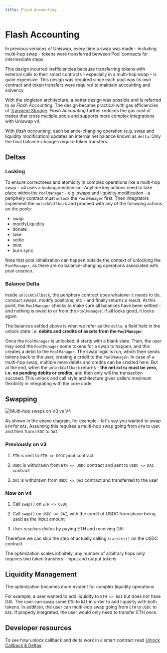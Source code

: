 ```yaml
---
title: Flash Accounting
---
```


# Flash Accounting

In previous versions of Uniswap, every time a swap was made - including multi-hop swap - tokens were transferred between Pool contracts for intermediate steps.

This design incurred inefficiencies because transferring tokens with external calls to their smart contracts - especially in a multi-hop swap - is quite expensive. This design was required since each pool was its own contract and token transfers were required to maintain accounting and solvency

With the singleton architecture, a better design was possible and is referred to as _Flash Accounting_. The design became practical with gas efficiencies of [Transient Storage](https://eips.ethereum.org/EIPS/eip-1153). _Flash Accounting_ further reduces the gas cost of trades that cross multiple pools and supports more complex integrations with Uniswap v4.

With _flash accounting_, each balance-changing operation (e.g. swap and liquidity modification) updates an internal net balance known as `delta`. Only the final balance-changes require token transfers.

## Deltas

### Locking 

To ensure correctness and atomicity in complex operations like a multi-hop swap - v4 uses a locking mechanism. Anytime key actions need to take place within the `PoolManager` - e.g. swaps and liquidity modification - a periphery contract must `unlock` the `PoolManager` first. Then integrators implement the `unlockCallback` and proceed with any of the following actions on the pools:

- swap
- modifyLiquidity
- donate
- take
- settle
- mint
- burn
sync

Note that pool initialization can happen outside the context of unlocking the `PoolManager`, as there are no balance-changing operations associated with pool creation.

### Balance Delta

Inside `unlockCallback`, the periphery contract does whatever it needs to do, conduct swaps, modify positions, etc - and finally returns a result. At this point, the `PoolManager` checks to make sure all balances have been settled - and nothing is owed to or from the `PoolManager`. If all looks good, it locks again.

The balances settled above is what we refer as the `delta`, a field held in the unlock state i.e. **debits and credits of assets from the `PoolManager`**. 

Once the `PoolManager` is unlocked, it starts with a blank slate. Then, the user may send the `PoolManager` some tokens for a swap to happen, and this creates a debit to the `PoolManager`. The swap logic is run, which then sends tokens back to the user, creating a credit to the `PoolManager`. In case of a multi-hop swap, multiple more debits and credits can be created here. But at the end, when the `unlockCallback` returns - **the net `delta` must be zero, i.e. no pending debits or credits**, and then only will the transaction succeed. This unlock and call style architecture gives callers maximum flexibility in integrating with the core code.

## Swapping

![Multi-hop swaps on V3 vs V4](https://lh7-us.googleusercontent.com/sE7quPXvlU_AKTzNWiB2aYSmlO9gbjJyHRyQyx0ljMiFTVNaxb2WZ4Zlbe1l0C25vHO-Y-3y_zQeXJYVXCYxvNWPYX4nOC6JSSOeDPzx6bqoqT74-IpBMLq7miNl3yXbgU7EE_U6tuRzpPN5JsWQWA4oKg=s2048)

As shown in the above diagram, for example - let's say you wanted to swap `ETH` for `DAI`. Assuming this requires a multi-hop swap going from `ETH` to `USDC` and then from `USDC` to `DAI`.

### Previously on v3

1. `ETH` is sent to `ETH <> USDC` pool contract

2. `USDC` is withdrawn from `ETH <> USDC` contract and sent to `USDC <> DAI` contract

3. `DAI` is withdrawn from `USDC <> DAI` contract and transferred to the user

### Now on v4

1. Call `swap()` on `ETH <> USDC`

2. Call `swap()` on `USDC <> DAI`, with the credit of USDC from above being used as the input amount

4. User _resolves deltas_ by paying ETH and receiving DAI

Therefore we can skip the step of actually calling `transfer()` on the USDC contract. 

The optimization scales infinitely, any number of arbitrary hops only requires two token transfers - input and output tokens.

## Liquidity Management

The optimization becomes more evident for complex liquidity operations

For example, a user wanted to add liquidity to `ETH <> DAI` but does not have DAI. The user can swap some `ETH` to `DAI` in order to add liquidity with both tokens. In addition, the user can multi-hop swap going from `ETH` to `USDC` to `DAI`. If properly integrated, the user would only need to transfer ETH _once_.


## Developer resources
To see how unlock callback and delta work in a smart contract read [Unlock Callback & Deltas](/contracts/v4/guides/unlock-callback).